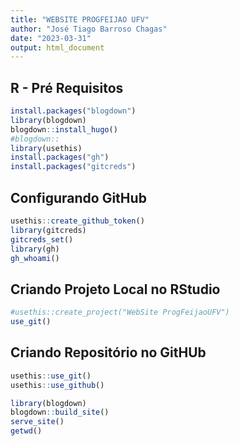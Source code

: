 ```yaml
---
title: "WEBSITE PROGFEIJAO UFV"
author: "José Tiago Barroso Chagas"
date: "2023-03-31"
output: html_document
---
```

## R - Pré Requisitos
```r
install.packages("blogdown")
library(blogdown)
blogdown::install_hugo()
#blogdown::
library(usethis)
install.packages("gh")
install.packages("gitcreds")
```

## Configurando GitHub



```r
usethis::create_github_token()
library(gitcreds)
gitcreds_set()
library(gh)
gh_whoami()
```


## Criando Projeto Local no RStudio

```r
#usethis::create_project("WebSite ProgFeijaoUFV")
use_git()

```

## Criando Repositório no GitHUb

```r
usethis::use_git()
usethis::use_github()
```

```r

library(blogdown)
blogdown::build_site()
serve_site()
getwd()

```

